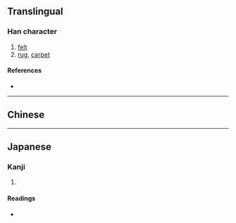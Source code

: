 {{also|氈}}
{{character info}}
==Translingual==

===Han character===
{{Han char|rn=82|rad=毛|as=05|sn=9|four=|canj=HUYR|ids=⿺毛占}}

# [[felt]]
# [[rug]], [[carpet]]

====References====
* {{Han ref|kx=0592.270|dkj=16801|dj=0984.280|hdz=31996.040|uh=6BE1|ud=27617}}

----

==Chinese==
{{zh-see|氈|sv}}

----

==Japanese==

===Kanji===
{{ja-kanji|grade=|rs=毛05}}

# {{rfdef|ja|sort=毛05}}

====Readings====
* {{ja-readings|on=[[せん]] (sen)|kun=[[もうせん]] (mousen)}}